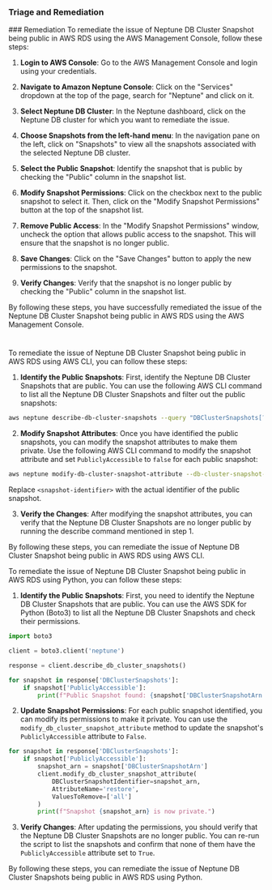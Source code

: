 
### Triage and Remediation
<Tabs>
<Tab title='Remediation'>
### Remediation

<AccordionGroup>
<Accordion title='Using Console' defaultOpen='true'>
To remediate the issue of Neptune DB Cluster Snapshot being public in AWS RDS using the AWS Management Console, follow these steps:

1. **Login to AWS Console**: Go to the AWS Management Console and login using your credentials.

2. **Navigate to Amazon Neptune Console**: Click on the "Services" dropdown at the top of the page, search for "Neptune" and click on it.

3. **Select Neptune DB Cluster**: In the Neptune dashboard, click on the Neptune DB cluster for which you want to remediate the issue.

4. **Choose Snapshots from the left-hand menu**: In the navigation pane on the left, click on "Snapshots" to view all the snapshots associated with the selected Neptune DB cluster.

5. **Select the Public Snapshot**: Identify the snapshot that is public by checking the "Public" column in the snapshot list.

6. **Modify Snapshot Permissions**: Click on the checkbox next to the public snapshot to select it. Then, click on the "Modify Snapshot Permissions" button at the top of the snapshot list.

7. **Remove Public Access**: In the "Modify Snapshot Permissions" window, uncheck the option that allows public access to the snapshot. This will ensure that the snapshot is no longer public.

8. **Save Changes**: Click on the "Save Changes" button to apply the new permissions to the snapshot.

9. **Verify Changes**: Verify that the snapshot is no longer public by checking the "Public" column in the snapshot list.

By following these steps, you have successfully remediated the issue of the Neptune DB Cluster Snapshot being public in AWS RDS using the AWS Management Console.

#
</Accordion>

<Accordion title='Using CLI'>
To remediate the issue of Neptune DB Cluster Snapshot being public in AWS RDS using AWS CLI, you can follow these steps:

1. **Identify the Public Snapshots**: First, identify the Neptune DB Cluster Snapshots that are public. You can use the following AWS CLI command to list all the Neptune DB Cluster Snapshots and filter out the public snapshots:

```bash
aws neptune describe-db-cluster-snapshots --query "DBClusterSnapshots[?PubliclyAccessible=='true']"
```

2. **Modify Snapshot Attributes**: Once you have identified the public snapshots, you can modify the snapshot attributes to make them private. Use the following AWS CLI command to modify the snapshot attribute and set `PubliclyAccessible` to `false` for each public snapshot:

```bash
aws neptune modify-db-cluster-snapshot-attribute --db-cluster-snapshot-identifier <snapshot-identifier> --attribute-name "PubliclyAccessible" --values "false"
```

Replace `<snapshot-identifier>` with the actual identifier of the public snapshot.

3. **Verify the Changes**: After modifying the snapshot attributes, you can verify that the Neptune DB Cluster Snapshots are no longer public by running the describe command mentioned in step 1.

By following these steps, you can remediate the issue of Neptune DB Cluster Snapshot being public in AWS RDS using AWS CLI.
</Accordion>

<Accordion title='Using Python'>
To remediate the issue of Neptune DB Cluster Snapshot being public in AWS RDS using Python, you can follow these steps:

1. **Identify the Public Snapshots**: First, you need to identify the Neptune DB Cluster Snapshots that are public. You can use the AWS SDK for Python (Boto3) to list all the Neptune DB Cluster Snapshots and check their permissions.

```python
import boto3

client = boto3.client('neptune')

response = client.describe_db_cluster_snapshots()

for snapshot in response['DBClusterSnapshots']:
    if snapshot['PubliclyAccessible']:
        print(f"Public Snapshot found: {snapshot['DBClusterSnapshotArn']}")
```

2. **Update Snapshot Permissions**: For each public snapshot identified, you can modify its permissions to make it private. You can use the `modify_db_cluster_snapshot_attribute` method to update the snapshot's `PubliclyAccessible` attribute to `False`.

```python
for snapshot in response['DBClusterSnapshots']:
    if snapshot['PubliclyAccessible']:
        snapshot_arn = snapshot['DBClusterSnapshotArn']
        client.modify_db_cluster_snapshot_attribute(
            DBClusterSnapshotIdentifier=snapshot_arn,
            AttributeName='restore',
            ValuesToRemove=['all']
        )
        print(f"Snapshot {snapshot_arn} is now private.")
```

3. **Verify Changes**: After updating the permissions, you should verify that the Neptune DB Cluster Snapshots are no longer public. You can re-run the script to list the snapshots and confirm that none of them have the `PubliclyAccessible` attribute set to `True`.

By following these steps, you can remediate the issue of Neptune DB Cluster Snapshots being public in AWS RDS using Python.
</Accordion>

</AccordionGroup>
</Tab>
</Tabs>
